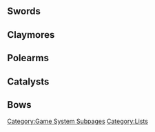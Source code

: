 {{CustomTabs
|tab1 = Overview
|tab2 = List
|tab3 = Base Attack Scaling
|tab3name = Base ATK Scaling
|tab4 = Sub Stat Scaling
}}
{{CustomTabs
|rootpage = Weapon/List
|subpages = 1
|tab1 = All
|tab2 = By Availability
|tab3 = By Weapon Type
}}

==Swords==
{{Weapons by Category Table
|Swords
|header=There are '''%PAGES%''' [[Sword]]s
|collapsible=1
}}

==Claymores==
{{Weapons by Category Table
|Claymores
|header=There are '''%PAGES%''' [[Claymore]]s
|collapsible=1
}}

==Polearms==
{{Weapons by Category Table
|Polearms
|header=There are '''%PAGES%''' [[Polearm]]s
|collapsible=1
}}

==Catalysts==
{{Weapons by Category Table
|Catalysts
|header=There are '''%PAGES%''' [[Catalyst]]s
|collapsible=1
}}

==Bows==
{{Weapons by Category Table
|Bows
|header=There are '''%PAGES%''' [[Bow]]s
|collapsible=1
}}

[[Category:Game System Subpages]]
[[Category:Lists]]